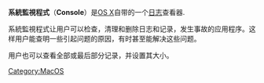 {{noteTA
|G1=IT
}}
{{unreferenced|time=2017-10-09T12:43:07+00:00}}
{{Infobox Software
| name = 系統監視程式
| logo = [[Image:Console_icon.png|64px]]
| screenshot = [[Image:Console_Mac_OS_X.png|220px]]
| caption = 
| developer = [[苹果公司|苹果公司]]
| latest_release_version = 10.9 (536)
| latest_release_date = 2014年2月25日
| latest_preview_version = 
| latest_preview_date = 
| operating_system = 
| genre = [[日志|日志]]查看器
| license = 
| website =
}}

'''系統監視程式'''（'''Console'''）是[[OS_X|OS X]]自带的一个[[日志|日志]]查看器.

系統監視程式让用户可以检查，清理和删除日志和记录，发生事故的应用程序。这样用户能查明一些引起问题的原因，有时甚至能解决这些问题。

用户也可以查看全部或最后部分记录，并设置其大小。

{{Mac OS X}}
{{mac-stub}}

[[Category:MacOS|Category:MacOS]]